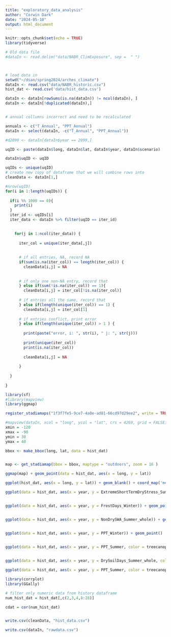 ```yaml
---
title: "exploratory_data_analysis"
author: "Corwin Dark"
date: "2024-05-10"
output: html_document
---
```


```r
knitr::opts_chunk$set(echo = TRUE)
library(tidyverse)
```



```r

# Old data file
#dataIn <- read.delim("data/NABR_ClimExposure", sep =  " ")



# load data in
setwd("~/dsan/spring2024/arches_climate")
dataIn <- read.csv("data/NABR_historic.csv")
hist_dat <- read.csv('data/hist_data.csv')

dataIn <- dataIn[rowSums(is.na(dataIn)) != ncol(dataIn), ]
dataIn <- dataIn[!duplicated(dataIn),]


# annual collumns incorrect and need to be recalculated

```

```r

annuals <- c("T_Annual", "PPT_Annual")
dataIn <- select(dataIn, -c("T_Annual", "PPT_Annual"))


```

```r

#d2099 <- dataIn[dataIn$year == 2099,]


```


```r

uqID <- paste(dataIn$long, dataIn$lat, dataIn$year, dataIn$scenario)


```


```r

dataIn$uqID <- uqID
```

```r

uqIDs <- unique(uqID)
# create new copy of dataframe that we will combine rows into
cleanData <- dataIn[1,]

#nrow(uqID)
for(i in 1:length(uqIDs)) {
  
  if(i %% 1000 == 0){
    print(i)
  }
  iter_id <- uqIDs[i]
  iter_data <- dataIn %>% filter(uqID == iter_id)

  
    for(j in 1:ncol(iter_data)) {
      
      iter_col = unique(iter_data[,j])
      
      
      # if all entries, NA, record NA
      if(sum(is.na(iter_col)) == length(iter_col)) {
        cleanData[i,j] = NA 
        
        
      # if only one non-NA entry, record that  
      } else if(sum(!is.na(iter_col)) == 1){
        cleanData[i,j] = iter_col[!is.na(iter_col)]
      
      # if entries all the same, record that
      } else if(length(unique(iter_col)) == 1) {
        cleanData[i,j] = iter_col[1]
      
      # if entries conflict, print error
      } else if(length(unique(iter_col)) > 1 ) {
        
        print(paste("error, i: ", str(i), " j: ", str(j)))
        
        print(unique(iter_col))
        print(is.na(iter_col))
        
        cleanData[i,j] = NA
      
      }
    
  }
    
}


```


```r
library(sf)
#library(mapview)
library(ggmap)

register_stadiamaps("1f3f7fe5-9ce7-4a0e-ad81-66cd97d29ee2", write = TRUE)

#mapview(dataIn, xcol = "long", ycol = "lat", crs = 4269, grid = FALSE)
xmin = -120
xmax = -90
ymin = 30
ymax = 40

bbox <- make_bbox(long, lat, data = hist_dat)


map <- get_stadiamap(bbox = bbox, maptype = "outdoors", zoom = 16 )

ggmap(map) + geom_point(data = hist_dat, aes(x = long, y = lat))

ggplot(hist_dat, aes(x = long, y = lat)) + geom_blank() + coord_map('mercator') + annotation_raster(ggmap, xmin, xmax, ymin, ymax)

```

```r

ggplot(data = hist_dat, aes(x = year, y = ExtremeShortTermDryStress_Summer_whole)) + geom_point()


ggplot(data = hist_dat, aes(x = year, y = FrostDays_Winter)) + geom_point()


ggplot(data = hist_dat, aes(x = year, y = NonDrySWA_Summer_whole)) + geom_point()


ggplot(data = hist_dat, aes(x = year, y = PPT_Winter)) + geom_point()

       
ggplot(data = hist_dat, aes(x = year, y = PPT_Summer, color = treecanopy)) + geom_point()


ggplot(data = hist_dat, aes(x = year, y = DrySoilDays_Summer_whole, color = treecanopy)) + geom_point()

ggplot(data = hist_dat, aes(x = year, y = PPT_Summer, color = treecanopy)) + geom_point()


```


```r

library(corrplot)
library(GGally)

# filter only numeric data from history dataframe
num_hist_dat = hist_dat[,c(2,3,4,8:28)]

cdat = cor(num_hist_dat)



```


```r

write.csv(cleanData, "hist_data.csv")

```

```r

write.csv(dataIn, "rawdata.csv")

```